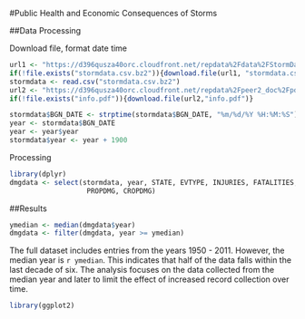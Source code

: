 #Public Health and Economic Consequences of Storms

##Data Processing

Download file, format date time
```r
url1 <- "https://d396qusza40orc.cloudfront.net/repdata%2Fdata%2FStormData.csv.bz2"
if(!file.exists("stormdata.csv.bz2")){download.file(url1, "stormdata.csv.bz2")}
stormdata <- read.csv("stormdata.csv.bz2")
url2 <- "https://d396qusza40orc.cloudfront.net/repdata%2Fpeer2_doc%2Fpd01016005curr.pdf"
if(!file.exists("info.pdf")){download.file(url2,"info.pdf")}
```

```r
stormdata$BGN_DATE <- strptime(stormdata$BGN_DATE, "%m/%d/%Y %H:%M:%S")
year <- stormdata$BGN_DATE
year <- year$year
stormdata$year <- year + 1900
```

Processing
```r
library(dplyr)
dmgdata <- select(stormdata, year, STATE, EVTYPE, INJURIES, FATALITIES,
                   PROPDMG, CROPDMG)
```

##Results

```r
ymedian <- median(dmgdata$year)
dmgdata <- filter(dmgdata, year >= ymedian)
```
The full dataset includes entries from the years 1950 - 2011.  However, the 
median year is `r ymedian`.  This indicates that half of the data falls within
the last decade of six.  The analysis focuses on the data collected from the 
median year and later to limit the effect of increased record collection over
time.

```r
library(ggplot2)

```
